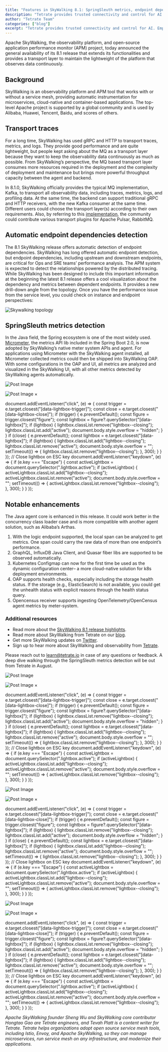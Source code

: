 ```yaml
---
title: "Features in SkyWalking 8.1: SpringSleuth metrics, endpoint dependency detection, Kafka transport traces and metrics"
description: "Tetrate provides trusted connectivity and control for AI. Empower developers while safeguarding the business. Built atop the proven Envoy proxy & Envoy AI Gateway."
author: "Tetrate Team"
categories: ["blog"]
excerpt: "Tetrate provides trusted connectivity and control for AI. Empower developers while safeguarding the business. Built atop the proven Envoy proxy & Envoy AI Gateway."
---
```


Apache SkyWalking, the observability platform, and open-source application performance monitor (APM) project, today announced the general availability of its 8.1 release that extends its functionalities and provides a transport layer to maintain the lightweight of the platform that observes data continuously.

## [](#background)Background

SkyWalking is an observability platform and APM tool that works with or without a service mesh, providing automatic instrumentation for microservices, cloud-native and container-based applications. The top-level Apache project is supported by a global community and is used by Alibaba, Huawei, Tencent, Baidu, and scores of others. 

## [](#transport-traces)Transport traces

For a long time, SkyWalking has used gRPC and HTTP to transport traces, metrics, and logs. They provide good performance and are quite lightweight, but people kept asking about the MQ as a transport layer because they want to keep the observability data continuously as much as possible. From SkyWalking’s perspective, the MQ based transport layer consumes more resources required in the deployment and the complexity of deployment and maintenance but brings more powerful throughput capacity between the agent and backend. 

In 8.1.0, SkyWalking officially provides the typical MQ implementation, Kafka, to transport all observability data, including traces, metrics, logs, and profiling data. At the same time, the backend can support traditional gRPC and HTTP receivers, with the new Kafka consumer at the same time. Different users could choose the transport layer(s) according to their own requirements. Also, by referring to this [implementation](https://github.com/apache/skywalking/pull/4847), the community could contribute various transport plugins for Apache Pulsar, RabbitMQ.

## [](#automatic-endpoint-dependencies-detection)Automatic endpoint dependencies detection

The 8.1 SkyWalking release offers automatic detection of endpoint dependencies. SkyWalking has long offered automatic endpoint detection, but endpoint dependencies, including upstream and downstream endpoints, are critical for Ops and SRE teams’ performance analysis. The APM system is expected to detect the relationships powered by the distributed tracing. While SkyWalking has been designed to include this important information at the beginning the latest 8.1 release offers a cool visualization about the dependency and metrics between dependent endpoints. It provides a new drill-down angle from the topology. Once you have the performance issue from the service level, you could check on instance and endpoint perspectives:

![Skywalking topology](/.netlify/images?url=_astro%2FScreenshot-2020-08-03-at-6.33.48-PM-1024x449.BZyZPmhb.png&w=1024&h=449)

## [](#springsleuth-metrics-detection)SpringSleuth metrics detection

In the Java field, the Spring ecosystem is one of the most widely used. [Micrometer](https://micrometer.io/), the metrics API lib included in the Spring Boot 2.0, is now adopted by SkyWalking’s native meter system APIs and agent. For applications using Micrometer with the SkyWalking agent installed, all Micrometer collected metrics could then be shipped into SkyWalking OAP. With some configurations in the OAP and UI, all metrics are analyzed and visualized in the SkyWalking UI, with all other metrics detected by SkyWalking agents automatically.

![Post Image](/.netlify/images?url=_astro%2FSkyWalking-Agents-UI2-1024x503.BTCQXalg.png&w=1024&h=503&q=100)

![Post Image](/.netlify/images?url=_astro%2FSkyWalking-Agents-UI2-1024x503.BTCQXalg.png&w=1024&h=503&q=100) ×

document.addEventListener("click", (e) => { const trigger = e.target.closest("\[data-lightbox-trigger\]"); const close = e.target.closest("\[data-lightbox-close\]"); if (trigger) { e.preventDefault(); const figure = trigger.closest("figure"); const lightbox = figure?.querySelector("\[data-lightbox\]"); if (lightbox) { lightbox.classList.remove("lightbox--closing"); lightbox.classList.add("active"); document.body.style.overflow = "hidden"; } } if (close) { e.preventDefault(); const lightbox = e.target.closest("\[data-lightbox\]"); if (lightbox) { lightbox.classList.add("lightbox--closing"); lightbox.classList.remove("active"); document.body.style.overflow = ""; setTimeout(() => { lightbox.classList.remove("lightbox--closing"); }, 300); } } }); // Close lightbox on ESC key document.addEventListener("keydown", (e) => { if (e.key === "Escape") { const activeLightbox = document.querySelector(".lightbox.active"); if (activeLightbox) { activeLightbox.classList.add("lightbox--closing"); activeLightbox.classList.remove("active"); document.body.style.overflow = ""; setTimeout(() => { activeLightbox.classList.remove("lightbox--closing"); }, 300); } } });

## [](#notable-enhancements)Notable enhancements

The Java agent core is enhanced in this release. It could work better in the concurrency class loader case and is more compatible with another agent solution, such as Alibaba’s Arthas.

1.  With the logic endpoint supported, the local span can be analyzed to get metrics. One span could carry the raw data of more than one endpoint’s performance.
2.  GraphQL, InfluxDB Java Client, and Quasar fiber libs are supported to be observed automatically.
3.  Kubernetes Configmap can now for the first time be used as the dynamic configuration center– a more cloud-native solution for k8s deployment environments.
4.  OAP supports health checks, especially including the storage health status. If the storage (e.g., ElasticSearch) is not available, you could get the unhealth status with explicit reasons through the health status query.
5.  Opencensus receiver supports ingesting OpenTelemetry/OpenCensus agent metrics by meter-system.

### [](#additional-resources)Additional resources

*   Read more about the [SkyWalking 8.1 release highlights](https://github.com/apache/skywalking/blob/v8.1.0/CHANGES.md).
*   Read more about SkyWalking from Tetrate on our [blog](/blog/).
*   Get more SkyWalking updates on [Twitter](https://twitter.com/asfskywalking?lang=en).
*   Sign up to hear more about SkyWalking and observability from [Tetrate](/contact-us/).

Please reach out to [learn@tetrate.io](mailto:learn@tetrate.io) in case of any questions or feedback. A deep dive walking through the SpringSleuth metrics detection will be out from Tetrate in August.

![Post Image](/.netlify/images?url=_astro%2FGao_Hongtao-150x150.BhEnyi8J.jpg&w=150&h=150&q=100)

![Post Image](/.netlify/images?url=_astro%2FGao_Hongtao-150x150.BhEnyi8J.jpg&w=150&h=150&q=100) ×

document.addEventListener("click", (e) => { const trigger = e.target.closest("\[data-lightbox-trigger\]"); const close = e.target.closest("\[data-lightbox-close\]"); if (trigger) { e.preventDefault(); const figure = trigger.closest("figure"); const lightbox = figure?.querySelector("\[data-lightbox\]"); if (lightbox) { lightbox.classList.remove("lightbox--closing"); lightbox.classList.add("active"); document.body.style.overflow = "hidden"; } } if (close) { e.preventDefault(); const lightbox = e.target.closest("\[data-lightbox\]"); if (lightbox) { lightbox.classList.add("lightbox--closing"); lightbox.classList.remove("active"); document.body.style.overflow = ""; setTimeout(() => { lightbox.classList.remove("lightbox--closing"); }, 300); } } }); // Close lightbox on ESC key document.addEventListener("keydown", (e) => { if (e.key === "Escape") { const activeLightbox = document.querySelector(".lightbox.active"); if (activeLightbox) { activeLightbox.classList.add("lightbox--closing"); activeLightbox.classList.remove("active"); document.body.style.overflow = ""; setTimeout(() => { activeLightbox.classList.remove("lightbox--closing"); }, 300); } } });

![Post Image](/.netlify/images?url=_astro%2FSheng_Wu-150x150.KXYHpCJM.jpg&w=150&h=150&q=100)

![Post Image](/.netlify/images?url=_astro%2FSheng_Wu-150x150.KXYHpCJM.jpg&w=150&h=150&q=100) ×

document.addEventListener("click", (e) => { const trigger = e.target.closest("\[data-lightbox-trigger\]"); const close = e.target.closest("\[data-lightbox-close\]"); if (trigger) { e.preventDefault(); const figure = trigger.closest("figure"); const lightbox = figure?.querySelector("\[data-lightbox\]"); if (lightbox) { lightbox.classList.remove("lightbox--closing"); lightbox.classList.add("active"); document.body.style.overflow = "hidden"; } } if (close) { e.preventDefault(); const lightbox = e.target.closest("\[data-lightbox\]"); if (lightbox) { lightbox.classList.add("lightbox--closing"); lightbox.classList.remove("active"); document.body.style.overflow = ""; setTimeout(() => { lightbox.classList.remove("lightbox--closing"); }, 300); } } }); // Close lightbox on ESC key document.addEventListener("keydown", (e) => { if (e.key === "Escape") { const activeLightbox = document.querySelector(".lightbox.active"); if (activeLightbox) { activeLightbox.classList.add("lightbox--closing"); activeLightbox.classList.remove("active"); document.body.style.overflow = ""; setTimeout(() => { activeLightbox.classList.remove("lightbox--closing"); }, 300); } } });

![Post Image](/.netlify/images?url=_astro%2Ftevah-platt.5yuXiAja.jpg&w=150&h=150&q=100)

![Post Image](/.netlify/images?url=_astro%2Ftevah-platt.5yuXiAja.jpg&w=150&h=150&q=100) ×

document.addEventListener("click", (e) => { const trigger = e.target.closest("\[data-lightbox-trigger\]"); const close = e.target.closest("\[data-lightbox-close\]"); if (trigger) { e.preventDefault(); const figure = trigger.closest("figure"); const lightbox = figure?.querySelector("\[data-lightbox\]"); if (lightbox) { lightbox.classList.remove("lightbox--closing"); lightbox.classList.add("active"); document.body.style.overflow = "hidden"; } } if (close) { e.preventDefault(); const lightbox = e.target.closest("\[data-lightbox\]"); if (lightbox) { lightbox.classList.add("lightbox--closing"); lightbox.classList.remove("active"); document.body.style.overflow = ""; setTimeout(() => { lightbox.classList.remove("lightbox--closing"); }, 300); } } }); // Close lightbox on ESC key document.addEventListener("keydown", (e) => { if (e.key === "Escape") { const activeLightbox = document.querySelector(".lightbox.active"); if (activeLightbox) { activeLightbox.classList.add("lightbox--closing"); activeLightbox.classList.remove("active"); document.body.style.overflow = ""; setTimeout(() => { activeLightbox.classList.remove("lightbox--closing"); }, 300); } } });

_Apache SkyWalking founder Sheng Wu and SkyWalking core contributor Hongtao Gao are Tetrate engineers, and Tevah Platt is a content writer for Tetrate. Tetrate helps organizations adopt open source service mesh tools, including Istio, Envoy, and Apache SkyWalking, so they can manage microservices, run service mesh on any infrastructure, and modernize their applications._